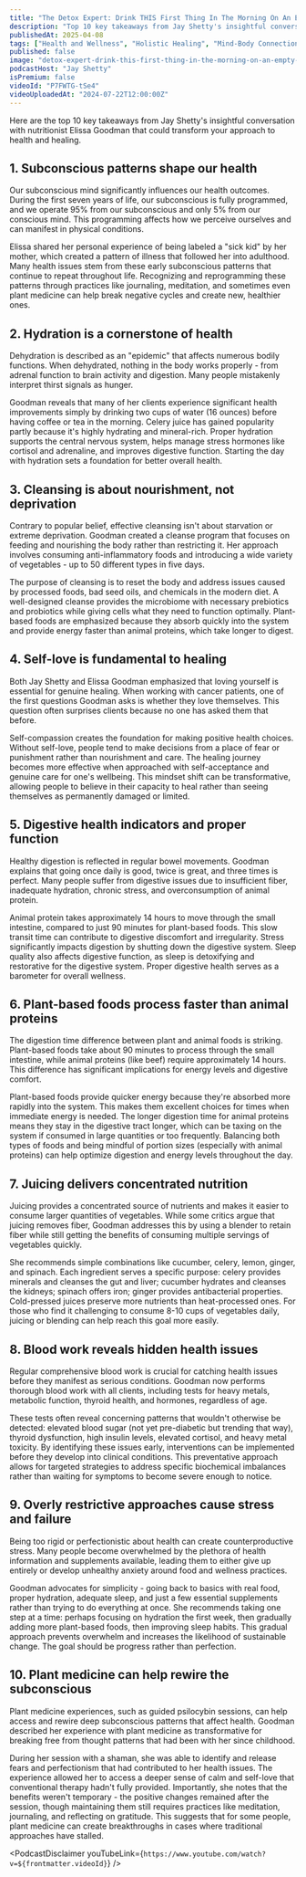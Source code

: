 ```yaml
---
title: "The Detox Expert: Drink THIS First Thing In The Morning On An Empty Stomach!"
description: "Top 10 key takeaways from Jay Shetty's insightful conversation with nutritionist Elissa Goodman that could transform your approach to health and healing."
publishedAt: 2025-04-08
tags: ["Health and Wellness", "Holistic Healing", "Mind-Body Connection"]
published: false
image: "detox-expert-drink-this-first-thing-in-the-morning-on-an-empty-stomach.jpg"
podcastHost: "Jay Shetty"
isPremium: false
videoId: "P7FWTG-tSe4"
videoUploadedAt: "2024-07-22T12:00:00Z"
---
```



<PodcastSummaryPageLayout frontmatter={frontmatter}>

Here are the top 10 key takeaways from Jay Shetty's insightful conversation with nutritionist Elissa Goodman that could transform your approach to health and healing.

## 1. Subconscious patterns shape our health

Our subconscious mind significantly influences our health outcomes. During the first seven years of life, our subconscious is fully programmed, and we operate 95% from our subconscious and only 5% from our conscious mind. This programming affects how we perceive ourselves and can manifest in physical conditions.

Elissa shared her personal experience of being labeled a "sick kid" by her mother, which created a pattern of illness that followed her into adulthood. Many health issues stem from these early subconscious patterns that continue to repeat throughout life. Recognizing and reprogramming these patterns through practices like journaling, meditation, and sometimes even plant medicine can help break negative cycles and create new, healthier ones.

## 2. Hydration is a cornerstone of health

Dehydration is described as an "epidemic" that affects numerous bodily functions. When dehydrated, nothing in the body works properly - from adrenal function to brain activity and digestion. Many people mistakenly interpret thirst signals as hunger.

Goodman reveals that many of her clients experience significant health improvements simply by drinking two cups of water (16 ounces) before having coffee or tea in the morning. Celery juice has gained popularity partly because it's highly hydrating and mineral-rich. Proper hydration supports the central nervous system, helps manage stress hormones like cortisol and adrenaline, and improves digestive function. Starting the day with hydration sets a foundation for better overall health.

## 3. Cleansing is about nourishment, not deprivation

Contrary to popular belief, effective cleansing isn't about starvation or extreme deprivation. Goodman created a cleanse program that focuses on feeding and nourishing the body rather than restricting it. Her approach involves consuming anti-inflammatory foods and introducing a wide variety of vegetables - up to 50 different types in five days.

The purpose of cleansing is to reset the body and address issues caused by processed foods, bad seed oils, and chemicals in the modern diet. A well-designed cleanse provides the microbiome with necessary prebiotics and probiotics while giving cells what they need to function optimally. Plant-based foods are emphasized because they absorb quickly into the system and provide energy faster than animal proteins, which take longer to digest.

## 4. Self-love is fundamental to healing

Both Jay Shetty and Elissa Goodman emphasized that loving yourself is essential for genuine healing. When working with cancer patients, one of the first questions Goodman asks is whether they love themselves. This question often surprises clients because no one has asked them that before.

Self-compassion creates the foundation for making positive health choices. Without self-love, people tend to make decisions from a place of fear or punishment rather than nourishment and care. The healing journey becomes more effective when approached with self-acceptance and genuine care for one's wellbeing. This mindset shift can be transformative, allowing people to believe in their capacity to heal rather than seeing themselves as permanently damaged or limited.

## 5. Digestive health indicators and proper function

Healthy digestion is reflected in regular bowel movements. Goodman explains that going once daily is good, twice is great, and three times is perfect. Many people suffer from digestive issues due to insufficient fiber, inadequate hydration, chronic stress, and overconsumption of animal protein.

Animal protein takes approximately 14 hours to move through the small intestine, compared to just 90 minutes for plant-based foods. This slow transit time can contribute to digestive discomfort and irregularity. Stress significantly impacts digestion by shutting down the digestive system. Sleep quality also affects digestive function, as sleep is detoxifying and restorative for the digestive system. Proper digestive health serves as a barometer for overall wellness.

## 6. Plant-based foods process faster than animal proteins

The digestion time difference between plant and animal foods is striking. Plant-based foods take about 90 minutes to process through the small intestine, while animal proteins (like beef) require approximately 14 hours. This difference has significant implications for energy levels and digestive comfort.

Plant-based foods provide quicker energy because they're absorbed more rapidly into the system. This makes them excellent choices for times when immediate energy is needed. The longer digestion time for animal proteins means they stay in the digestive tract longer, which can be taxing on the system if consumed in large quantities or too frequently. Balancing both types of foods and being mindful of portion sizes (especially with animal proteins) can help optimize digestion and energy levels throughout the day.

## 7. Juicing delivers concentrated nutrition

Juicing provides a concentrated source of nutrients and makes it easier to consume larger quantities of vegetables. While some critics argue that juicing removes fiber, Goodman addresses this by using a blender to retain fiber while still getting the benefits of consuming multiple servings of vegetables quickly.

She recommends simple combinations like cucumber, celery, lemon, ginger, and spinach. Each ingredient serves a specific purpose: celery provides minerals and cleanses the gut and liver; cucumber hydrates and cleanses the kidneys; spinach offers iron; ginger provides antibacterial properties. Cold-pressed juices preserve more nutrients than heat-processed ones. For those who find it challenging to consume 8-10 cups of vegetables daily, juicing or blending can help reach this goal more easily.

## 8. Blood work reveals hidden health issues

Regular comprehensive blood work is crucial for catching health issues before they manifest as serious conditions. Goodman now performs thorough blood work with all clients, including tests for heavy metals, metabolic function, thyroid health, and hormones, regardless of age.

These tests often reveal concerning patterns that wouldn't otherwise be detected: elevated blood sugar (not yet pre-diabetic but trending that way), thyroid dysfunction, high insulin levels, elevated cortisol, and heavy metal toxicity. By identifying these issues early, interventions can be implemented before they develop into clinical conditions. This preventative approach allows for targeted strategies to address specific biochemical imbalances rather than waiting for symptoms to become severe enough to notice.

## 9. Overly restrictive approaches cause stress and failure

Being too rigid or perfectionistic about health can create counterproductive stress. Many people become overwhelmed by the plethora of health information and supplements available, leading them to either give up entirely or develop unhealthy anxiety around food and wellness practices.

Goodman advocates for simplicity - going back to basics with real food, proper hydration, adequate sleep, and just a few essential supplements rather than trying to do everything at once. She recommends taking one step at a time: perhaps focusing on hydration the first week, then gradually adding more plant-based foods, then improving sleep habits. This gradual approach prevents overwhelm and increases the likelihood of sustainable change. The goal should be progress rather than perfection.

## 10. Plant medicine can help rewire the subconscious

Plant medicine experiences, such as guided psilocybin sessions, can help access and rewire deep subconscious patterns that affect health. Goodman described her experience with plant medicine as transformative for breaking free from thought patterns that had been with her since childhood.

During her session with a shaman, she was able to identify and release fears and perfectionism that had contributed to her health issues. The experience allowed her to access a deeper sense of calm and self-love that conventional therapy hadn't fully provided. Importantly, she notes that the benefits weren't temporary - the positive changes remained after the session, though maintaining them still requires practices like meditation, journaling, and reflecting on gratitude. This suggests that for some people, plant medicine can create breakthroughs in cases where traditional approaches have stalled.

<PodcastDisclaimer
  youTubeLink={`https://www.youtube.com/watch?v=${frontmatter.videoId}`}
/>

</PodcastSummaryPageLayout>
